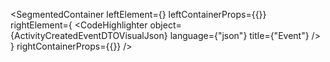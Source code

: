 
<SegmentedContainer
  leftElement={<ActivityCreatedEventDTODesc />}
  leftContainerProps={{}}
  rightElement={
    <CodeHighlighter
      object={ActivityCreatedEventDTOVisualJson}
      language={"json"}
      title={"Event"}
    />
  }
  rightContainerProps={{}}
/>
